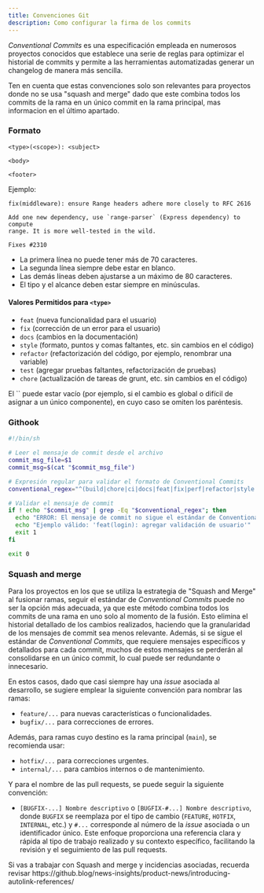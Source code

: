 ```yaml
---
title: Convenciones Git
description: Como configurar la firma de los commits
---
```


*Conventional Commits* es una especificación empleada en numerosos proyectos conocidos que establece una serie de reglas para optimizar el historial de commits y permite a las herramientas automatizadas generar un changelog de manera más sencilla.

<Aside>
Ten en cuenta que estas convenciones solo son relevantes para proyectos donde no se usa "squash and merge" dado que este combina todos los commits de la rama en un único commit en la rama principal, mas informacion en el último apartado.
</Aside>


<CardGrid>
  <LinkCard title="Trunk based development" href="https://trunkbaseddevelopment.com/" />
  <LinkCard title="Conventional commits" href="https://www.conventionalcommits.org/en/v1.0.0/" />
  <LinkCard title="Gitflow" href="https://www.atlassian.com/git/tutorials/comparing-workflows/gitflow-workflow" />
  <LinkCard title="GitLabflow" href="https://docs.gitlab.co.jp/ee/topics/gitlab_flow.html" />
</CardGrid>

### Formato

```
<type>(<scope>): <subject>

<body>

<footer>
```

Ejemplo:

```
fix(middleware): ensure Range headers adhere more closely to RFC 2616

Add one new dependency, use `range-parser` (Express dependency) to compute
range. It is more well-tested in the wild.

Fixes #2310
```

- La primera línea no puede tener más de 70 caracteres.
- La segunda línea siempre debe estar en blanco.
- Las demás líneas deben ajustarse a un máximo de 80 caracteres.
- El tipo y el alcance deben estar siempre en minúsculas.

#### Valores Permitidos para `<type>`

- `feat` (nueva funcionalidad para el usuario)
- `fix` (corrección de un error para el usuario)
- `docs` (cambios en la documentación)
- `style` (formato, puntos y comas faltantes, etc. sin cambios en el código)
- `refactor` (refactorización del código, por ejemplo, renombrar una variable)
- `test` (agregar pruebas faltantes, refactorización de pruebas)
- `chore` (actualización de tareas de grunt, etc. sin cambios en el código)

<Aside>
El `<scope>` puede estar vacío (por ejemplo, si el cambio es global o difícil de asignar a un único componente), en cuyo caso se omiten los paréntesis.
</Aside>

### Githook

```bash
#!/bin/sh

# Leer el mensaje de commit desde el archivo
commit_msg_file=$1
commit_msg=$(cat "$commit_msg_file")

# Expresión regular para validar el formato de Conventional Commits
conventional_regex="^(build|chore|ci|docs|feat|fix|perf|refactor|style|test)(\([a-zA-Z0-9_-]+\))?: .{1,50}"

# Validar el mensaje de commit
if ! echo "$commit_msg" | grep -Eq "$conventional_regex"; then
  echo "ERROR: El mensaje de commit no sigue el estándar de Conventional Commits."
  echo "Ejemplo válido: 'feat(login): agregar validación de usuario'"
  exit 1
fi

exit 0
```
### Squash and merge

Para los proyectos en los que se utiliza la estrategia de "Squash and Merge" al fusionar ramas, seguir el estándar de *Conventional Commits* puede no ser la opción más adecuada, ya que este método combina todos los commits de una rama en uno solo al momento de la fusión. Esto elimina el historial detallado de los cambios realizados, haciendo que la granularidad de los mensajes de commit sea menos relevante. Además, si se sigue el estándar de *Conventional Commits*, que requiere mensajes específicos y detallados para cada commit, muchos de estos mensajes se perderán al consolidarse en un único commit, lo cual puede ser redundante o innecesario.

En estos casos, dado que casi siempre hay una *issue* asociada al desarrollo, se sugiere emplear la siguiente convención para nombrar las ramas:

- `feature/...` para nuevas características o funcionalidades.
- `bugfix/...` para correcciones de errores.

Además, para ramas cuyo destino es la rama principal (`main`), se recomienda usar:

- `hotfix/...` para correcciones urgentes.
- `internal/...` para cambios internos o de mantenimiento.

Y para el nombre de las pull requests, se puede seguir la siguiente convención:

- `[BUGFIX-...] Nombre descriptivo` o `[BUGFIX-#...] Nombre descriptivo`, donde `BUGFIX` se reemplaza por el tipo de cambio (`FEATURE`, `HOTFIX`, `INTERNAL`, etc.) y `#...` corresponde al número de la *issue* asociada o un identificador único. Este enfoque proporciona una referencia clara y rápida al tipo de trabajo realizado y su contexto específico, facilitando la revisión y el seguimiento de las pull requests.


<Aside>
Si vas a trabajar con Squash and merge y incidencias asociadas, recuerda revisar https://github.blog/news-insights/product-news/introducing-autolink-references/
</Aside>
